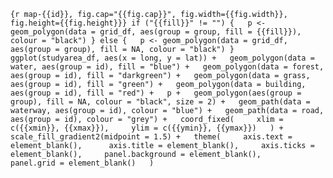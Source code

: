 ```{r map-{{id}}, fig.cap="{{fig.cap}}", fig.width={{fig.width}}, fig.height={{fig.height}}}
if ("{{fill}}" != "") {
  p <- geom_polygon(data = grid_df, aes(group = group, fill = {{fill}}), colour = "black")
} else {
  p <- geom_polygon(data = grid_df, aes(group = group), fill = NA, colour = "black")
}
ggplot(studyarea_df, aes(x = long, y = lat)) +
  geom_polygon(data = water, aes(group = id), fill = "blue") +
  geom_polygon(data = forest, aes(group = id), fill = "darkgreen") +
  geom_polygon(data = grass, aes(group = id), fill = "green") +
  geom_polygon(data = building, aes(group = id), fill = "red") +
  p +
  geom_polygon(aes(group = group), fill = NA, colour = "black", size = 2) +
  geom_path(data = waterway, aes(group = id), colour = "blue") +
  geom_path(data = road, aes(group = id), colour = "grey") +
  coord_fixed(
    xlim = c({{xmin}}, {{xmax}}),
    ylim = c({{ymin}}, {{ymax}})
  ) +
  scale_fill_gradient2(midpoint = 1.5) +
  theme(
    axis.text = element_blank(), 
    axis.title = element_blank(),
    axis.ticks = element_blank(),
    panel.background = element_blank(),
    panel.grid = element_blank()
  )
```

